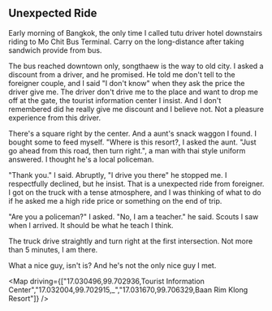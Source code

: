 
## Unexpected Ride

Early morning of Bangkok, the only time I called tutu driver hotel downstairs riding to Mo Chit Bus Terminal.
Carry on the long-distance after taking sandwich provide from bus.

The bus reached downtown only, songthaew is the way to old city.
I asked a discount from a driver, and he promised.
He told me don't tell to the foreigner couple,
and I said "I don't know" when they ask the price the driver give me.
The driver don't drive me to the place and want to drop me off at the gate, the tourist information center I insist.
And I don't remembered did he really give me discount and I believe not.
Not a pleasure experience from this driver.

There's a square right by the center.
And a aunt's snack waggon I found.
I bought some to feed myself.
"Where is this resort?, I asked the aunt.
"Just go ahead from this road, then turn right.", a man with thai style uniform answered.
I thought he's a local policeman.

"Thank you." I said. Abruptly, "I drive you there" he stopped me.
I respectfully declined, but he insist.
That is a unexpected ride from foreigner.
I got on the truck with a tense atmosphere,
and I was thinking of what to do if he asked me a high ride price or something on the end of trip.

"Are you a policeman?" I asked. "No, I am a teacher." he said.
Scouts I saw when I arrived. It should be what he teach I think.

The truck drive straightly and turn right at the first intersection. Not more than 5 minutes, I am there.

What a nice guy, isn't is? And he's not the only nice guy I met.

<Map driving={["17.030496,99.702936,Tourist Information Center","17.032004,99.702915,_","17.031670,99.706329,Baan Rim Klong Resort"]} />
